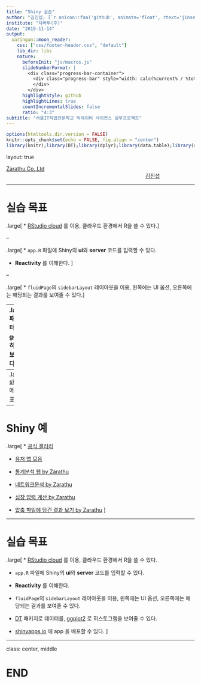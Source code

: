 ```yaml
---
title: "Shiny 실습"
author: "김진섭; [`r anicon::faa('github', animate='float', rtext='jinseob2kim')`](https://github.com/jinseob2kim)"
institute: "차라투(주)"
date: "2019-11-14"
output:
  xaringan::moon_reader:
    css: ["css/footer-header.css", "default"]
    lib_dir: libs
    nature:
      beforeInit: "js/macros.js"
      slideNumberFormat: |
        <div class="progress-bar-container">
          <div class="progress-bar" style="width: calc(%current% / %total% * 100%);">
          </div>
        </div>
      highlightStyle: github
      highlightLines: true
      countIncrementalSlides: false
      ratio: "4:3" 
subtitle: "서울IT직업전문학교 빅데이터 사이언스 실무프로젝트"
---
```


```r
options(htmltools.dir.version = FALSE)
knitr::opts_chunk$set(echo = FALSE, fig.align = "center")
library(knitr);library(DT);library(dplyr);library(data.table);library(rmarkdown);library(readr);library(purrr);library(tidyr)
```


layout: true

<div class="my-footer"><span><a href="https://www.zarathu.com">Zarathu Co.,Ltd</a>   
&emsp;&emsp;&emsp;&emsp;&emsp;&emsp;&emsp;&emsp;&emsp;&emsp;&emsp;&emsp;&emsp;
&emsp;&emsp;&emsp;&emsp;&emsp;&emsp;&emsp;&emsp;&emsp;&emsp;&emsp;&emsp;&emsp;
<a href="https://github.com/jinseob2kim">김진섭</a></span></div> 

---

# 실습 목표

.large[
 * [RStudio cloud](https://rstudio.cloud/) 를 이용, 클라우드 환경에서 R을 쓸 수 있다.
]

--

.large[
 * `app.R` 파일에 Shiny의 **ui**와 **server** 코드를 입력할 수 있다.
 
 
 * **Reactivity** 를 이해한다.
]


--

.large[
 * `fluidPage`의 `sidebarLayout` 레이아웃을 이용, 왼쪽에는 UI 옵션, 오른쪽에는 해당되는 결과를 보여줄 수 있다.
]

--
.large[
 * [DT](https://rstudio.github.io/DT/) 패키지로 데이터를, [ggplot2](https://ggplot2.tidyverse.org/) 로 히스토그램을 보여줄 수 있다. 

]

--
.large[
 * [shinyapps.io](https://www.shinyapps.io/) 에 app 을 배포할 수 있다. 
]



---

# Shiny 예

.large[
* [공식 갤러리](https://shiny.rstudio.com/gallery/)


* [유저 앱 모음](http://www.showmeshiny.com/)


* [통계분석 웹 by Zarathu](http://app.zarathu.com/) 


* [네트워크분석 by Zarathu]()


* [심장 압력 계산 by Zarathu]()


* [압축 파일에 담긴 결과 보기 by Zarathu](http://147.47.68.165:1111/cdm/estimation)
]



---

# 실습 목표

.large[
 * [RStudio cloud](https://rstudio.cloud/) 를 이용, 클라우드 환경에서 R을 쓸 수 있다.
 
 
 * `app.R` 파일에 Shiny의 **ui**와 **server** 코드를 입력할 수 있다.
 
 
 * **Reactivity** 를 이해한다.
 
 
 * `fluidPage`의 `sidebarLayout` 레이아웃을 이용, 왼쪽에는 UI 옵션, 오른쪽에는 해당되는 결과를 보여줄 수 있다.
 
 
 * [DT](https://rstudio.github.io/DT/) 패키지로 데이터를, [ggplot2](https://ggplot2.tidyverse.org/) 로 히스토그램을 보여줄 수 있다.
 
 
 * [shinyapps.io](https://www.shinyapps.io/) 에 app 을 배포할 수 있다. 
]


---

class: center, middle

# END


